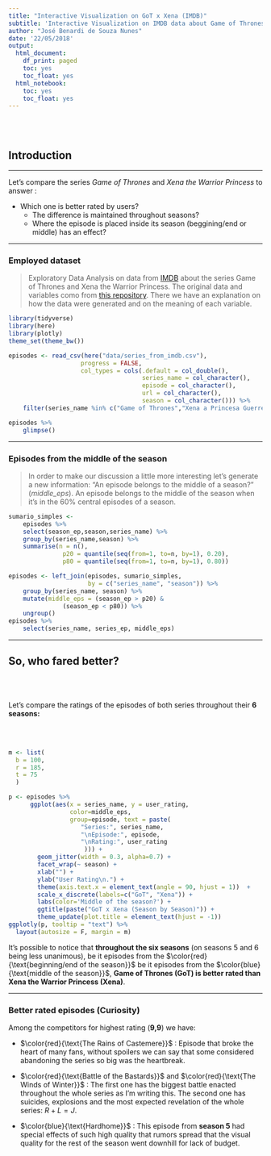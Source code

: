 ```yaml
---
title: "Interactive Visualization on GoT x Xena (IMDB)"
subtitle: 'Interactive Visualization on IMDB data about Game of Thrones (GoT) and Xena the Warrior Princess'
author: "José Benardi de Souza Nunes"
date: '22/05/2018'
output:
  html_document:
    df_print: paged
    toc: yes
    toc_float: yes
  html_notebook:
    toc: yes
    toc_float: yes
---
```


<br></br>

## Introduction

***

Let's compare the series *Game of Thrones* and *Xena the Warrior Princess* to answer :

 * Which one is better rated by users?
    + The difference is maintained throughout seasons?
    + Where the episode is placed inside its season (beggining/end or middle) has an effect?

***

### Employed dataset

> Exploratory Data Analysis on data from [IMDB](https://www.imdb.com/) about the series Game of Thrones and Xena the Warrior Princess. The original data and variables como from [this repository](https://github.com/nazareno/imdb-series). There we have an explanation on how the data were generated and on the meaning of each variable.

```r
library(tidyverse)
library(here)
library(plotly)
theme_set(theme_bw())
```

```r
episodes <- read_csv(here("data/series_from_imdb.csv"), 
                    progress = FALSE,
                    col_types = cols(.default = col_double(), 
                                     series_name = col_character(), 
                                     episode = col_character(), 
                                     url = col_character(),
                                     season = col_character())) %>% 
    filter(series_name %in% c("Game of Thrones","Xena a Princesa Guerreira")) 

episodes %>% 
    glimpse()
```

****

### Episodes from the middle of the season

>In order to make our discussion a little more interesting let's generate a new information: "An episode belongs to the middle of a season?" (*middle_eps*). An episode belongs to the middle of the season when it's in the 60% central episodes of a season.  

```r
sumario_simples <- 
    episodes %>% 
    select(season_ep,season,series_name) %>%
    group_by(series_name,season) %>% 
    summarise(n = n(),
               p20 = quantile(seq(from=1, to=n, by=1), 0.20),
               p80 = quantile(seq(from=1, to=n, by=1), 0.80))

episodes <- left_join(episodes, sumario_simples,
                      by = c("series_name", "season")) %>% 
    group_by(series_name, season) %>%
    mutate(middle_eps = (season_ep > p20) &
               (season_ep < p80)) %>% 
    ungroup()
episodes %>% 
    select(series_name, series_ep, middle_eps)
```

***

## So, who fared better?

<br></br>

Let's compare the ratings of the episodes of both series throughout their **6 seasons:**

<br></br>

```r
m <- list(
  b = 100,
  r = 185,
  t = 75
  )

p <- episodes %>% 
      ggplot(aes(x = series_name, y = user_rating, 
                 color=middle_eps,
                 group=episode, text = paste(
                    "Series:", series_name,
                    "\nEpisode:", episode,
                    "\nRating:", user_rating
                     ))) + 
        geom_jitter(width = 0.3, alpha=0.7) +
        facet_wrap(~ season) +
        xlab("") +
        ylab("User Rating\n.") +
        theme(axis.text.x = element_text(angle = 90, hjust = 1))  +
        scale_x_discrete(labels=c("GoT", "Xena")) +
        labs(color='Middle of the season?') +
        ggtitle(paste("GoT x Xena (Season by Season)")) +
        theme_update(plot.title = element_text(hjust = -1))
ggplotly(p, tooltip = "text") %>%
  layout(autosize = F, margin = m)
```

It's possible to notice that **throughout the six seasons** (on seasons 5 and 6 being less unanimous), be it episodes from the $\color{red}{\text{beginning/end of the season}}$ be it episodes from the $\color{blue}{\text{middle of the season}}$, **Game of Thrones (GoT) is better rated than Xena the Warrior Princess (Xena)**. 

***

### Better rated episodes (Curiosity)

Among the competitors for highest rating (**9,9**) we have:

* $\color{red}{\text{The Rains of Castemere}}$ : Episode that broke the heart of many fans, without spoilers we can say that some considered abandoning the series so big was the heartbreak. 

* $\color{red}{\text{Battle of the Bastards}}$ and $\color{red}{\text{The Winds of Winter}}$ : The first one has the biggest battle enacted throughout the whole series as I'm writing this. The second one has suicides, explosions and the most expected revelation of the whole series:  $R + L = J$. 

* $\color{blue}{\text{Hardhome}}$ : This episode from **season 5** had special effects of such high quality that rumors spread that the visual quality for the rest of the season went downhill  for lack of budget.

